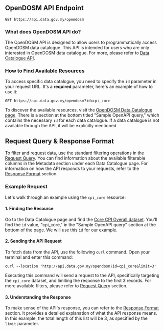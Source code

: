 ## OpenDOSM API Endpoint

```http
GET https://api.data.gov.my/opendosm
```

### What does OpenDOSM API do?

The OpenDOSM API is designed to allow users to programmatically access OpenDOSM data catalogue.
This API is intended for users who are only interested in OpenDOSM data catalogue.
For more, please refer to [Data Catalogue API](/static-api/data-catalogue).

### How to Find Available Resources

To access specific data catalogue, you need to specify the `id` parameter in your request URL.
It's a **required** parameter, here's an example of how to use it:

```http
GET https://api.data.gov.my/opendosm?id=cpi_core
```

To discover the available resources, visit the [OpenDOSM Data Catalogue page](https://open.dosm.gov.my/data-catalogue).
There is a section at the bottom titled "Sample OpenAPI query," which contains the necessary `id` for each data catalogue.
If a data catalogue is not available through the API, it will be explicitly mentioned.

## Request Query & Response Format

To filter and request data, use the standard filtering operations in the [Request Query](/request-query).
You can find information about the available filterable columns in the Metadata section under each Data Catalogue page.
For information on how the API responds to your requests, refer to the [Response Format](/response-format) section.

### Example Request

Let's walk through an example using the `cpi_core` resource:

#### 1. Finding the Resource

Go to the Data Catalogue page and find the [Core CPI Overall dataset](https://open.dosm.gov.my/data-catalogue/cpi_cpi_core_1).
You'll find the `id` value, "cpi_core," in the "Sample OpenAPI query" section at the bottom of the page.
We will use this `id` for our example.

#### 2. Sending the API Request

To fetch data from the API, use the following `curl` command. Open your terminal and enter this command:

```curl
curl --location 'http://api.data.gov.my/opendosm?id=cpi_core&limit=3'
```

Executing this command will send a request to the API, specifically targeting the `cpi_core` dataset, and limiting the response to the first 3 records.
For more available filters, please refer to [Request Query](/request-query) section.

#### 3. Understanding the Response

To make sense of the API's response, you can refer to the [Response Format](/response-format) section.
It provides a detailed explanation of what the API response means.
In this example, the total length of this list will be 3, as specified by the `limit` parameter.
